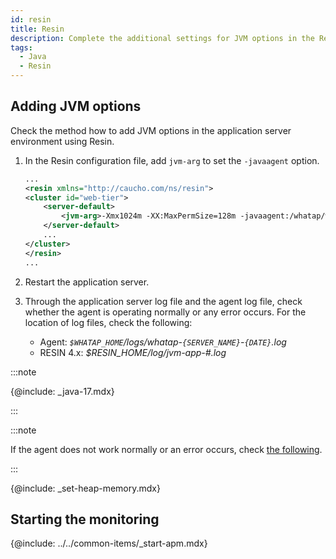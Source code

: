 ```yaml
---
id: resin
title: Resin
description: Complete the additional settings for JVM options in the Resin application server environment.
tags:
  - Java
  - Resin
---
```


## Adding JVM options

Check the method how to add JVM options in the application server environment using Resin. 

1.  In the Resin configuration file, add `jvm-arg` to set the `-javaagent` option.

    ```xml title='Resin 4.x: $RESIN_HOME/conf/resin.properties'
    ...
    <resin xmlns="http://caucho.com/ns/resin">
    <cluster id="web-tier">
        <server-default>
            <jvm-arg>-Xmx1024m -XX:MaxPermSize=128m -javaagent:/whatap/whatap.agent-X.Y.Z.jar</jvm-arg>
        </server-default>
        ...
    </cluster>
    </resin>
    ...
    ```

2.  Restart the application server.

3.  Through the application server log file and the agent log file, check whether the agent is operating normally or any error occurs. For the location of log files, check the following:

    -   Agent: _`$WHATAP_HOME`/logs/whatap-`{SERVER_NAME}`-`{DATE}`.log_
    -   RESIN 4.x: _$RESIN_HOME/log/jvm-app-#.log_

:::note

{@include: _java-17.mdx} 

:::

:::note

If the agent does not work normally or an error occurs, check [the following](../install-check).

:::

{@include: _set-heap-memory.mdx}

## Starting the monitoring

{@include: ../../common-items/_start-apm.mdx} 
